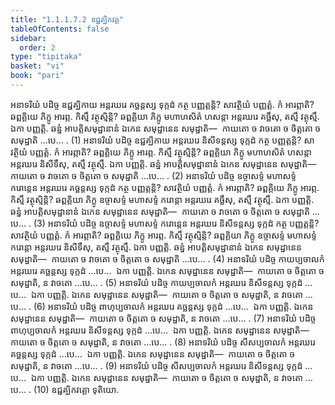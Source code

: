 ```yaml
---
title: "1.1.1.7.2 ឧជ្ជគ្ឃិកវគ្គ"
tableOfContents: false
sidebar:
  order: 2
type: "tipitaka"
basket: "vi"
book: "pari"
---
```



<DynamicBreadcrumb />

<Division number="151" book="pari">

<Paragraph number="250" book="pari">
អនាទរិយំ បដិច្ច ឧជ្ជគ្ឃិកាយ អន្តរឃរេ គច្ឆន្តស្ស ទុក្កដំ កត្ថ បញ្ញត្តន្តិ? សាវត្ថិយំ បញ្ញត្តំ. កំ អារព្ភាតិ? ឆព្ពគ្គិយេ ភិក្ខូ អារព្ភ. កិស្មឹ វត្ថុស្មិន្តិ? ឆព្ពគ្គិយា ភិក្ខូ មហាហសិតំ ហសន្តា អន្តរឃរេ គច្ឆឹសុ, តស្មឹ វត្ថុស្មឹ. ឯកា បញ្ញត្តិ. ឆន្នំ អាបត្តិសមុដ្ឋានានំ ឯកេន សមុដ្ឋានេន សមុដ្ឋាតិ—  កាយតោ ច វាចតោ ច ចិត្តតោ ច សមុដ្ឋាតិ …បេ… . (1)
</Paragraph>

<Paragraph number="251" book="pari">
អនាទរិយំ បដិច្ច ឧជ្ជគ្ឃិកាយ អន្តរឃរេ និសីទន្តស្ស ទុក្កដំ កត្ថ បញ្ញត្តន្តិ? សាវត្ថិយំ បញ្ញត្តំ. កំ អារព្ភាតិ? ឆព្ពគ្គិយេ ភិក្ខូ អារព្ភ. កិស្មឹ វត្ថុស្មិន្តិ? ឆព្ពគ្គិយា ភិក្ខូ មហាហសិតំ ហសន្តា អន្តរឃរេ និសីទឹសុ, តស្មឹ វត្ថុស្មឹ. ឯកា បញ្ញត្តិ. ឆន្នំ អាបត្តិសមុដ្ឋានានំ ឯកេន សមុដ្ឋានេន សមុដ្ឋាតិ—  កាយតោ ច វាចតោ ច ចិត្តតោ ច សមុដ្ឋាតិ …បេ… . (2)
</Paragraph>

<Paragraph number="252" book="pari">
អនាទរិយំ បដិច្ច ឧច្ចាសទ្ទំ មហាសទ្ទំ ករោន្តេន អន្តរឃរេ គច្ឆន្តស្ស ទុក្កដំ កត្ថ បញ្ញត្តន្តិ? សាវត្ថិយំ បញ្ញត្តំ. កំ អារព្ភាតិ? ឆព្ពគ្គិយេ ភិក្ខូ អារព្ភ. កិស្មឹ វត្ថុស្មិន្តិ? ឆព្ពគ្គិយា ភិក្ខូ ឧច្ចាសទ្ទំ មហាសទ្ទំ ករោន្តា អន្តរឃរេ គច្ឆឹសុ, តស្មឹ វត្ថុស្មឹ. ឯកា បញ្ញត្តិ. ឆន្នំ អាបត្តិសមុដ្ឋានានំ ឯកេន សមុដ្ឋានេន សមុដ្ឋាតិ—  កាយតោ ច វាចតោ ច ចិត្តតោ ច សមុដ្ឋាតិ …បេ… . (3)
</Paragraph>

<Paragraph number="253" book="pari">
អនាទរិយំ បដិច្ច ឧច្ចាសទ្ទំ មហាសទ្ទំ ករោន្តេន អន្តរឃរេ និសីទន្តស្ស ទុក្កដំ កត្ថ បញ្ញត្តន្តិ? សាវត្ថិយំ បញ្ញត្តំ. កំ អារព្ភាតិ? ឆព្ពគ្គិយេ ភិក្ខូ អារព្ភ. កិស្មឹ វត្ថុស្មិន្តិ? ឆព្ពគ្គិយា ភិក្ខូ ឧច្ចាសទ្ទំ មហាសទ្ទំ ករោន្តា អន្តរឃរេ និសីទឹសុ, តស្មឹ វត្ថុស្មឹ. ឯកា បញ្ញត្តិ. ឆន្នំ អាបត្តិសមុដ្ឋានានំ ឯកេន សមុដ្ឋានេន សមុដ្ឋាតិ—  កាយតោ ច វាចតោ ច ចិត្តតោ ច សមុដ្ឋាតិ …បេ… . (4)
</Paragraph>

<Paragraph number="254" book="pari">
អនាទរិយំ បដិច្ច កាយប្បចាលកំ អន្តរឃរេ គច្ឆន្តស្ស ទុក្កដំ …បេ…  ឯកា បញ្ញត្តិ. ឯកេន សមុដ្ឋានេន សមុដ្ឋាតិ—  កាយតោ ច ចិត្តតោ ច សមុដ្ឋាតិ, ន វាចតោ …បេ… . (5)
</Paragraph>

<Paragraph number="255" book="pari">
អនាទរិយំ បដិច្ច កាយប្បចាលកំ អន្តរឃរេ និសីទន្តស្ស ទុក្កដំ …បេ…  ឯកា បញ្ញត្តិ. ឯកេន សមុដ្ឋានេន សមុដ្ឋាតិ—  កាយតោ ច ចិត្តតោ ច សមុដ្ឋាតិ, ន វាចតោ …បេ… . (6)
</Paragraph>

<Paragraph number="256" book="pari">
អនាទរិយំ បដិច្ច ពាហុប្បចាលកំ អន្តរឃរេ គច្ឆន្តស្ស ទុក្កដំ …បេ…  ឯកា បញ្ញត្តិ. ឯកេន សមុដ្ឋានេន សមុដ្ឋាតិ—  កាយតោ ច ចិត្តតោ ច សមុដ្ឋាតិ, ន វាចតោ …បេ… . (7)
</Paragraph>

<Paragraph number="257" book="pari">
អនាទរិយំ បដិច្ច ពាហុប្បចាលកំ អន្តរឃរេ និសីទន្តស្ស ទុក្កដំ …បេ…  ឯកា បញ្ញត្តិ. ឯកេន សមុដ្ឋានេន សមុដ្ឋាតិ—  កាយតោ ច ចិត្តតោ ច សមុដ្ឋាតិ, ន វាចតោ …បេ… . (8)
</Paragraph>

<Paragraph number="258" book="pari">
អនាទរិយំ បដិច្ច សីសប្បចាលកំ អន្តរឃរេ គច្ឆន្តស្ស ទុក្កដំ …បេ…  ឯកា បញ្ញត្តិ. ឯកេន សមុដ្ឋានេន សមុដ្ឋាតិ—  កាយតោ ច ចិត្តតោ ច សមុដ្ឋាតិ, ន វាចតោ …បេ… . (9)
</Paragraph>

<Paragraph number="259" book="pari">
អនាទរិយំ បដិច្ច សីសប្បចាលកំ អន្តរឃរេ និសីទន្តស្ស ទុក្កដំ …បេ…  ឯកា បញ្ញត្តិ. ឯកេន សមុដ្ឋានេន សមុដ្ឋាតិ—  កាយតោ ច ចិត្តតោ ច សមុដ្ឋាតិ, ន វាចតោ …បេ… . (10)

</Paragraph>
</Division>

<Paragraph number="260" type="center" book="pari">
ឧជ្ជគ្ឃិកវគ្គោ ទុតិយោ.
</Paragraph>